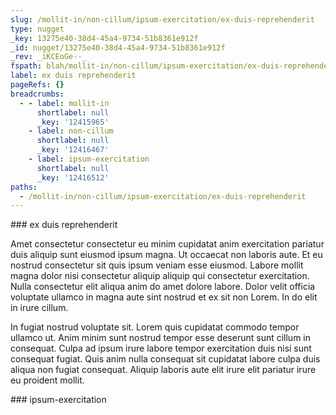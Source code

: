 ```yaml
---
slug: /mollit-in/non-cillum/ipsum-exercitation/ex-duis-reprehenderit
type: nugget
_key: 13275e40-38d4-45a4-9734-51b8361e912f
_id: nugget/13275e40-38d4-45a4-9734-51b8361e912f
_rev: _iKCEoGe--_
fspath: blah/mollit-in/non-cillum/ipsum-exercitation/ex-duis-reprehenderit.md
label: ex duis reprehenderit
pageRefs: {}
breadcrumbs:
  - - label: mollit-in
      shortlabel: null
      _key: '12415965'
    - label: non-cillum
      shortlabel: null
      _key: '12416467'
    - label: ipsum-exercitation
      shortlabel: null
      _key: '12416512'
paths:
  - /mollit-in/non-cillum/ipsum-exercitation/ex-duis-reprehenderit
---
```


<NuggetArea>
<Nugget slug="/mollit-in/non-cillum/ipsum-exercitation/ex-duis-reprehenderit" type="nugget" _key="13275e40-38d4-45a4-9734-51b8361e912f" _id="nugget/13275e40-38d4-45a4-9734-51b8361e912f" _rev="_iKCEoGe--_" fspath="blah/mollit-in/non-cillum/ipsum-exercitation/ex-duis-reprehenderit.md" label="ex duis reprehenderit" paths="/mollit-in/non-cillum/ipsum-exercitation/ex-duis-reprehenderit">
<NuggetBody>
### ex duis reprehenderit

Amet consectetur consectetur eu minim cupidatat anim exercitation pariatur duis aliquip sunt eiusmod ipsum magna. Ut occaecat non laboris aute. Et eu nostrud consectetur sit quis ipsum veniam esse eiusmod. Labore mollit magna dolor nisi consectetur aliquip aliquip qui consectetur exercitation. Nulla consectetur elit aliqua anim do amet dolore labore. Dolor velit officia voluptate ullamco in magna aute sint nostrud et ex sit non Lorem. In do elit in irure cillum.

In fugiat nostrud voluptate sit. Lorem quis cupidatat commodo tempor ullamco ut. Anim minim sunt nostrud tempor esse deserunt sunt cillum in consequat. Culpa ad ipsum irure labore tempor exercitation duis nisi sunt consequat fugiat. Quis anim nulla consequat sit cupidatat labore culpa duis aliqua non fugiat consequat. Aliquip laboris aute elit irure elit pariatur irure eu proident mollit.

</NuggetBody>
<Breadcrumbs>
<Crumbs>
<Crumb _key="12415965" label="mollit-in" /><Crumb _key="12416467" label="non-cillum" /><Crumb _key="12416512" label="ipsum-exercitation" />
</Crumbs>
</Breadcrumbs>
</Nugget>

<NuggetsInbound>
</NuggetsInbound>
<NuggetsOutbound>
</NuggetsOutbound>
</NuggetArea>
<PassagesInbound>
<Passage direction="inbound" type="passage" _key="12416512" _id="passage/12416512" _rev="_iKCEoGa--_" label="ipsum-exercitation" passage="ipsum-exercitation" fspath="blah/mollit-in/non-cillum/ipsum-exercitation" paths="/mollit-in/non-cillum/ipsum-exercitation" slug="/mollit-in/non-cillum/ipsum-exercitation">
<NuggetBody>
### ipsum-exercitation

</NuggetBody>
<Breadcrumbs>
<Crumbs>
<Crumb _key="12415965" label="mollit-in" /><Crumb _key="12416467" label="non-cillum" />
</Crumbs>
</Breadcrumbs>
</Passage>

</PassagesInbound>
<PassagesOutbound>
</PassagesOutbound>